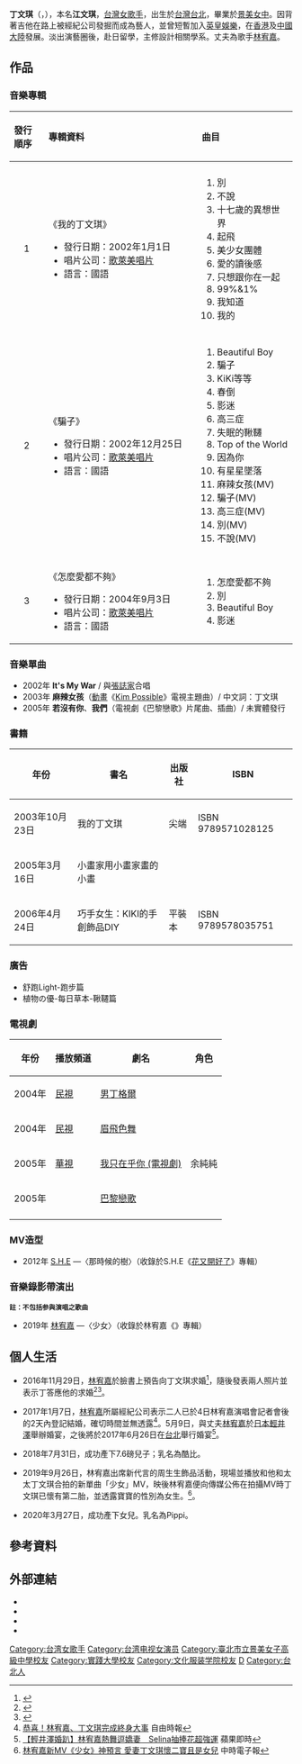 {{藝人
|姓名 = 丁文琪
|類型 = 女歌手
|圖片 = 
|圖片尺寸 = 
|圖片簡介 = 
|本名 = 江文琪
|英文名 = Kiki Ting
|綽號 = Kiki、拎太太
|國籍 = {{ROC}}
|出生日期 =  {{birth_date_and_age|1984|12|27}}
|出生地點 = {{TWN}}[[台北|台北]]
|教育程度 = [[景美女中|景美女中]]<br>[[實踐大學|實踐大學]][[服裝設計|服裝設計]]學系肄業<br>[[日本|日本]][[文化服裝學院|文化服裝學院]]
|配偶 = {{Marriage|[[林宥嘉|林宥嘉]]|2017年1月7日}}
| 兒女 = 1子1女
|音樂類型 = [[國語流行音樂|國語流行音樂]]
|演奏樂器 = [[歌唱|歌唱]]
|職業 = [[歌手|歌手]]、[[演員|演員]]
|語言 = [[中華民國國語|國語]]、[[日語|日語]]、[[英語|英語]]
|出道日期 = {{start_date_and_age|2002}}
|出道地點 = {{TWN}}
|出道作品 = 《我的丁文琪》
|代表作品 = 〈騙子〉
|活躍年代 = 2002年－2005年<br>2016年－至今
|唱片公司 = 
|經紀公司 = 
|imdb = 6998061
}}
'''丁文琪'''（{{lang-en|Kiki Ting}}，{{bd|1984年|12月27日|||D丁}}），本名'''江文琪'''，[[台灣|台灣]][[女歌手|女歌手]]，出生於[[台灣|台灣]][[台北|台北]]，畢業於[[景美女中|景美女中]]。因背著吉他在路上被經紀公司發掘而成為藝人，並曾短暫加入[[英皇娛樂|英皇娛樂]]，在[[香港|香港]]及[[中國大陸|中國大陸]]發展。淡出演藝圈後，赴日留學，主修設計相關學系。丈夫為歌手[[林宥嘉|林宥嘉]]。

== 作品 ==
=== 音樂專輯 ===
{| class="wikitable"
!align="left" width="60px"| 發行順序
!align="left" width="350px"| 專輯資料
!align="left" width="180px"| 曲目
|-
|- bgcolor="#F0F8FF"
|align="center"| 1
|align="left"| 《我的丁文琪》
* 發行日期：2002年1月1日 
* 唱片公司：[[歌萊美唱片|歌萊美唱片]]
* 語言：國語
|align="left"|
#別
#不說
#十七歲的異想世界
#起飛
#美少女團體
#愛的讀後感
#只想跟你在一起
#99%&1%
#我知道
#我的 
|-
|- bgcolor="#F0F8FF"
|align="center"| 2
|align="left"| 《騙子》
* 發行日期：2002年12月25日 
* 唱片公司：[[歌萊美唱片|歌萊美唱片]]
* 語言：國語
|align="left"|
#Beautiful Boy
#騙子
#KiKi等等
#春倒
#影迷
#高三症
#失眠的鞦韆
#Top of the World
#因為你
#有星星墜落
#麻辣女孩(MV)
#騙子(MV)
#高三症(MV)
#別(MV)
#不說(MV)
|-
|- bgcolor="#F0F8FF"
|align="center"| 3
|align="left"| 《怎麼愛都不夠》
* 發行日期：2004年9月3日 
* 唱片公司：[[歌萊美唱片|歌萊美唱片]]
* 語言：國語
|align="left"|
#怎麼愛都不夠
#別
#Beautiful Boy
#影迷 
|}

=== 音樂單曲 ===
*2002年 '''It's My War''' / 與[[張誌家|張誌家]]合唱
*2003年 '''麻辣女孩'''（[[動畫|動畫]]《[[麻辣女孩|Kim Possible]]》電視主題曲）/ 中文詞：丁文琪
*2005年 '''若沒有你'''、'''我們'''（電視劇《巴黎戀歌》片尾曲、插曲）/ 未實體發行

=== 書籍 ===
{| class="wikitable"
|- 
!  年份 !! 書名 !! 出版社 !! ISBN
|-
|2003年10月23日||我的丁文琪||尖端||ISBN 9789571028125
|-
|2005年3月16日||小畫家用小畫家畫的小畫||||
|-
|2006年4月24日||巧手女生：KIKI的手創飾品DIY||平裝本||ISBN 9789578035751
|}

=== 廣告 ===
*舒跑Light-跑步篇
*植物の優-每日草本-鞦韆篇

=== 電視劇 ===
{| class="wikitable"  
|- bgcolor="#efefef"
!年份!!播放頻道!!劇名!!角色
|-
|2004年||[[民視|民視]]||[[男丁格爾_(中視)|男丁格爾]]||
|-
|2004年||[[民視|民視]]||[[眉飛色舞|眉飛色舞]]||
|-
|2005年||[[華視|華視]]||[[我只在乎你_(電視劇)|我只在乎你 (電視劇)]]||余純純
|-
|2005年||||[[巴黎戀歌|巴黎戀歌]]||
|-
|}

=== MV造型 ===
*2012年 [[S.H.E|S.H.E]] —〈那時候的樹〉（收錄於S.H.E《[[花又開好了|花又開好了]]》專輯）

===音樂錄影帶演出===
'''<small>註：不包括参與演唱之歌曲'''</small>
*2019年 [[林宥嘉|林宥嘉]] —〈少女〉（收錄於林宥嘉《[[]]》專輯）

== 個人生活 ==

*2016年11月29日，[[林宥嘉|林宥嘉]]於臉書上預告向丁文琪求婚<ref>{{Cite web |url=http://www.facebook.com/yogalinmusic/posts/10153782235592563 |title=林宥嘉臉書貼文 |accessdate=2016-11-30 |archive-date=2019-02-18 |archive-url=https://web.archive.org/web/20190218161928/https://www.facebook.com/yogalinmusic/posts/10153782235592563 |dead-url=no }}</ref>，隨後發表兩人照片並表示丁答應他的求婚<ref>{{Cite web |url=http://www.facebook.com/yogalinmusic/posts/10153782334227563:0 |title=林宥嘉臉書貼文 |accessdate=2016-11-30 |archive-date=2017-10-28 |archive-url=https://web.archive.org/web/20171028132500/https://www.facebook.com/yogalinmusic/posts/10153782334227563:0 |dead-url=no }}</ref><ref>{{Cite web |url=http://www.appledaily.com.tw/realtimenews/article/entertainment/20161129/1000580/ |title=【恭喜】林宥嘉求婚成功！丁文琪緊抱點頭嫁了 |accessdate=2016-11-30 |archive-date=2016-11-30 |archive-url=https://web.archive.org/web/20161130040420/http://www.appledaily.com.tw/realtimenews/article/entertainment/20161129/1000580/ |dead-url=no }}</ref>。

*2017年1月7日，[[林宥嘉|林宥嘉]]所屬經紀公司表示二人已於4日林宥嘉演唱會記者會後的2天內登記結婚，確切時間並無透露<ref>[http://ent.ltn.com.tw/news/breakingnews/1940322 恭喜！林宥嘉、丁文琪完成終身大事] {{Wayback|url=http://ent.ltn.com.tw/news/breakingnews/1940322 |date=20170425033246 }}自由時報{{zh}}</ref>。5月9日，與丈夫[[林宥嘉|林宥嘉]]於[[日本|日本]][[輕井澤|輕井澤]]舉辦婚宴，之後將於2017年6月26日在[[台北|台北]]舉行婚宴<ref>[http://www.appledaily.com.tw/realtimenews/article/entertainment/20170509/1114681 【輕井澤婚趴】林宥嘉熱舞逗嬌妻　Selina抽捧花超強運] {{Wayback|url=http://www.appledaily.com.tw/realtimenews/article/entertainment/20170509/1114681 |date=20170512044716 }}蘋果即時{{zh}}</ref>。

*2018年7月31日，成功產下7.6磅兒子；乳名為酷比。

*2019年9月26日，林宥嘉出席新代言的周生生飾品活動，現場並播放和他和太太丁文琪合拍的新單曲「少女」MV，映後林宥嘉便向傳媒公佈在拍攝MV時丁文琪已懷有第二胎，並透露寶寶的性別為女生。<ref>[https://www.chinatimes.com/realtimenews/20190926003590-260404?chdtv 林宥嘉新MV《少女》神預言 愛妻丁文琪懷二寶且是女兒] {{Wayback|url=https://www.chinatimes.com/realtimenews/20190926003590-260404?chdtv |date=20191004231443 }}中時電子報{{zh}}</ref>。

*2020年3月27日，成功產下女兒。乳名為Pippi。

== 參考資料 ==
<div class="references-small">
<references></references>
</div>

== 外部連結 ==
<!-- 維基百科不是網頁收集處，非官方成立的歌迷/影迷/支援者/後援會網站、網頁、部落格、論壇等的連結，以及YouTube、Google Video之類的影像連結並不適合放在維基百科條目裡，請參考「Wikipedia:不適合維基百科的文章」。-->
*{{facebook|madeinkiki8|丁文琪♪ Kiki Ting キキ・ティン}}
*{{instagram|kikiting_official}}
*{{Sinaweibo|madeinkiki|丁文琪}}
*{{douban people}}

{{Authority control}}

{{Portal bar|中華民國|台灣|音樂|人物}}

{{DEFAULTSORT:Ding丁}}
[[Category:台湾女歌手|Category:台湾女歌手]]
[[Category:台湾电视女演员|Category:台湾电视女演员]]
[[Category:臺北市立景美女子高級中學校友|Category:臺北市立景美女子高級中學校友]]
[[Category:實踐大學校友|Category:實踐大學校友]]
[[Category:文化服装学院校友|Category:文化服装学院校友]]
[[Category:江姓|D]]
[[Category:台北人|Category:台北人]]